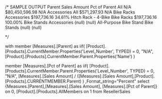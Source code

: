 /* SAMPLE OUTPUT
							Parent		Sales Amount	Pct of Parent
All							N/A			$80,450,596.98	N/A
Accessories					All			$571,297.93		N/A
Bike Racks					Accessories	$197,736.16		34.61%
Hitch Rack - 4-Bike	Bike	Racks		$197,736.16		100.00%
Bike Stands					Accessories	(null)			(null)
All-Purpose Bike Stand		Bike Stands	(null)			(null)

*/

with 
member [Measures].[Parent] as
	iif(
		[Product].[Products].CurrentMember.Properties('Level_Number', TYPED) = 0, "N/A",
		[Product].[Products].CurrentMember.Parent.Properties('Name')
		)

member [Measures].[Pct of Parent] as
	iif(
		[Product].[Products].CurrentMember.Parent.Properties('Level_Number', TYPED) = 0,
		"N/A",
		[Measures].[Sales Amount] /
		([Measures].[Sales Amount],[Product].[Products].CURRENTMEMBER.Parent)
	)
	,Format_string="Percent"
select 
	{Measures.[Parent],[Measures].[Sales Amount], [Measures].[Pct of Parent]} on 0,
	[Product].[Products].AllMembers	
	on 1
from ResellerSales
